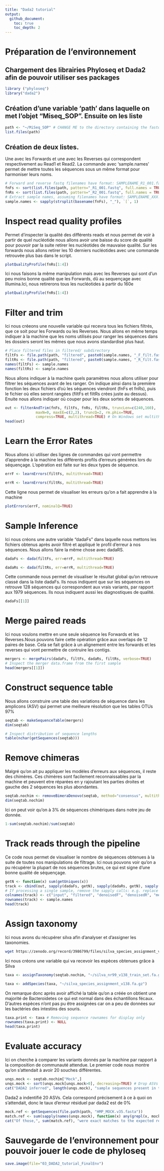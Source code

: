 ```yaml
---
title: "Dada2 tutorial"
output: 
  github_document:
    toc: true
    toc_depth: 2
---
```

# Préparation de l'environnement
## Chargement des librairies Phyloseq et Dada2 afin de pouvoir utiliser ses packages
```r
library ("phyloseq")
library("dada2")
```

## Création d'une variable 'path' dans laquelle on met l'objet "Miseq_SOP". Ensuite on les liste
```r
path <- "~/MiSeq_SOP" # CHANGE ME to the directory containing the fastq files after unzipping.
list.files(path)
```
## Création de deux listes. 
Une avec les Forwards et une avec les Reverses qui correspondent respectivement au Read1 et Read2. La commande avec 'sample.names' permet de mettre toutes les séquences sous un même format pour harmoniser leurs noms.
```r
# Forward and reverse fastq filenames have format: SAMPLENAME_R1_001.fastq and SAMPLENAME_R2_001.fastq
fnFs <- sort(list.files(path, pattern="_R1_001.fastq", full.names = TRUE))
fnRs <- sort(list.files(path, pattern="_R2_001.fastq", full.names = TRUE))
# Extract sample names, assuming filenames have format: SAMPLENAME_XXX.fastq
sample.names <- sapply(strsplit(basename(fnFs), "_"), `[`, 1)
```

# Inspect read quality profiles
Permet d'inspecter la qualité des différents reads et nous permet de voir à partir de quel nucléotide nous allons avoir une baisse du score de qualité pour pouvoir par la suite retirer les nucléotides de mauvaise qualité. Sur les forwards nous allons retirer les 10 derniers nucléotides avec une commande retrouvée plus bas dans le script. 
```r
plotQualityProfile(fnRs[1:4])
```
Ici nous faisons la même manipulation mais avec les Reverses qui sont d'un peu moins bonne qualité que les Forwards, dû au sequençage avec Illumina.Ici, nous retirerons tous les nucléotides à partir du 160e
```r
plotQualityProfile(fnRs[1:4])
```
# Filter and trim
Ici nous créeons une nouvelle variable qui recevra tous les fichiers filtrés, que ce soit pour les Forwards ou les Reverses. Nous allons en même temps indiquer à la machine que les noms utilisés pour ranger les séquences dans les dossiers seront les mêmes que nous avons standardisé plus haut.
```r
# Place filtered files in filtered/ subdirectory
filtFs <- file.path(path, "filtered", paste0(sample.names, "_F_filt.fastq.gz"))
filtRs <- file.path(path, "filtered", paste0(sample.names, "_R_filt.fastq.gz"))
names(filtFs) <- sample.names
names(filtRs) <- sample.names
```

Nous allons indiquer à la machine quels paramètres nous allons utiliser pour filtrer les séquences avant de les ranger. On indique ainsi dans la première fonction les deux fichiers d'où les séquences viendront (fnFs et fnRs), puis le fichier où elles seront rangées (filtFs et filtRs crées juste au dessus). Enuite nous allons indiquer où couper pour les deux sortes de séquences. 
```r
out <- filterAndTrim(fnFs, filtFs, fnRs, filtRs, truncLen=c(240,160),
              maxN=0, maxEE=c(2,2), truncQ=2, rm.phix=TRUE,
              compress=TRUE, multithread=TRUE) # On Windows set multithread=FALSE
head(out)
```
# Learn the Error Rates
 Nous allons ici utiliser des lignes de commandes qui vont permettre d'apprendre à la machine les différents profils d'erreurs générées lors du séquençage. L'opération est faite sur les deux types de séquence.
```r
errF <- learnErrors(filtFs, multithread=TRUE)
```

```r
errR <- learnErrors(filtRs, multithread=TRUE)
```
Cette ligne nous permet de visualiser les erreurs qu'on a fait apprendre à la machine
```r
plotErrors(errF, nominalQ=TRUE)
```

# Sample Inference
Ici nous créons une autre variable "dadaFs" dans laquelle nous mettons les fichiers obtenus après avoir filtré et appliqué le profil d'erreur à nos séquences. Nous allons faire la même chose avec dadaRS.
```r
dadaFs <- dada(filtFs, err=errF, multithread=TRUE)
```
```r
dadaRs <- dada(filtRs, err=errR, multithread=TRUE)
```
Cette commande nous permet de visualiser le résultat global qu'on retrouve classé dans la liste dadaFs. Ils nous indiquent que sur les séquences on retrouve 128 séquences qui correspondent aux vrais variants, par rapport aux 1979 séquences. Ils nous indiquent aussi les diagnostiques de qualité.
```r
dadaFs[[1]]
```
# Merge paired reads
Ici nous voulons mettre en une seule séquence les Forwards et les Reverses.Nous pouvons faire cette opération grâce aux overlaps de 12 paires de base. Cela se fait grâce à un alignement entre les forwards et les reverses qui vont permettre de contruire les contigs.
```r
mergers <- mergePairs(dadaFs, filtFs, dadaRs, filtRs, verbose=TRUE)
# Inspect the merger data.frame from the first sample
head(mergers[[1]])
```
# Construct sequence table
Nous allons construire une table des variations de séquence dans les amplicons (ASV) qui permet une meilleure résolution que les tables OTUs 97%
```r
seqtab <- makeSequenceTable(mergers)
dim(seqtab)
```
```r
# Inspect distribution of sequence lengths
table(nchar(getSequences(seqtab)))
```

# Remove chimeras
Malgré qu'on ait pu appliquer les modèles d'erreurs aux séquences, il reste des chimères. Ces chimères sont facilement reconnaissables par la machine et peuvent etre réparées en y rajoutant les parties droites et gauche des 2 séquences les plus abondantes.
```r
seqtab.nochim <- removeBimeraDenovo(seqtab, method="consensus", multithread=TRUE, verbose=TRUE)
dim(seqtab.nochim)
```
Ici on peut voir qu'on à 3% de séquences chimériques dans notre jeu de donnée.
```r
1-sum(seqtab.nochim)/sum(seqtab)
```


# Track reads through the pipeline
Ce code nous permet de visualiser le nombre de séquences obtenues à la suite de toutes nos manipulations de filtrage. Ici nous pouvons voir qu'on a pu récupérer la plupart de nos séquences brutes, ce qui est signe d'une bonne qualité de séquençage.
```r
getN <- function(x) sum(getUniques(x))
track <- cbind(out, sapply(dadaFs, getN), sapply(dadaRs, getN), sapply(mergers, getN), rowSums(seqtab.nochim))
# If processing a single sample, remove the sapply calls: e.g. replace sapply(dadaFs, getN) with getN(dadaFs)
colnames(track) <- c("input", "filtered", "denoisedF", "denoisedR", "merged", "nonchim")
rownames(track) <- sample.names
head(track)
```
# Assign taxonomy
Ici nous avons du récupérer silva afin d'analyser et d'assigner les taxonomies.
```bash
wget https://zenodo.org/record/3986799/files/silva_species_assignment_v138.fa.gz
```
Ici nous créons une variable qui va recevoir les espèces obtenues grâce à Silva

```r
taxa <- assignTaxonomy(seqtab.nochim, "~/silva_nr99_v138_train_set.fa.gz", multithread=TRUE)
```

```r
taxa <- addSpecies(taxa, "~/silva_species_assignment_v138.fa.gz")
```
On remarque donc après avoir affiché la table qu'on a créée on obtient une majorité de  Bacteroidetes ce qui est normal dans des échantillons fécaux. D'autres espèces n'ont pas pu être assignées car on a peu de données sur les bactéries des intestins des souris. 
```r
taxa.print <- taxa # Removing sequence rownames for display only
rownames(taxa.print) <- NULL
head(taxa.print)
```

# Evaluate accuracy
Ici on cherche à comparer les variants donnés par la machine par rapport à la composition de communauté attendue. Le premier code nous montre qu'on s'attendait à avoir 20 souches différentes.
```r
unqs.mock <- seqtab.nochim["Mock",]
unqs.mock <- sort(unqs.mock[unqs.mock>0], decreasing=TRUE) # Drop ASVs absent in the Mock
cat("DADA2 inferred", length(unqs.mock), "sample sequences present in the Mock community.\n")
```
Dada2 a indentifié 20 ASVs. Cela correspond précisement à ce à quoi on s'attendait, donc le taux d'erreur résiduel par dada2 est de 0%
```r
mock.ref <- getSequences(file.path(path, "HMP_MOCK.v35.fasta"))
match.ref <- sum(sapply(names(unqs.mock), function(x) any(grepl(x, mock.ref))))
cat("Of those,", sum(match.ref), "were exact matches to the expected reference sequences.\n")
```
# Sauvegarde de l'environnement pour pouvoir jouer le code de phyloseq
```r
save.image(file="03_DADA2_tutorial_FinalEnv")
```







